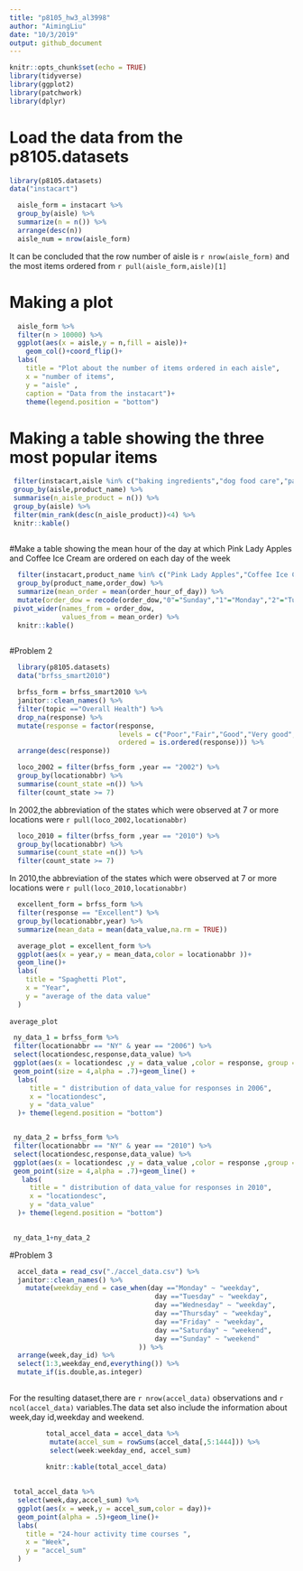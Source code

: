 ```yaml
---
title: "p8105_hw3_al3998"
author: "AimingLiu"
date: "10/3/2019"
output: github_document
---
```


```r
knitr::opts_chunk$set(echo = TRUE)
library(tidyverse)
library(ggplot2)
library(patchwork)
library(dplyr)
```

# Load the data from the p8105.datasets
```r
library(p8105.datasets)
data("instacart")
```

```r
  aisle_form = instacart %>% 
  group_by(aisle) %>%
  summarize(n = n()) %>% 
  arrange(desc(n)) 
  aisle_num = nrow(aisle_form) 
```
 It can be concluded that the row number of aisle is  `r nrow(aisle_form)` and  the most items ordered from `r pull(aisle_form,aisle)[1]`
 
# Making a plot
```r
  aisle_form %>% 
  filter(n > 10000) %>% 
  ggplot(aes(x = aisle,y = n,fill = aisle))+
    geom_col()+coord_flip()+
  labs(
    title = "Plot about the number of items ordered in each aisle",
    x = "number of items",
    y = "aisle" ,
    caption = "Data from the instacart")+
    theme(legend.position = "bottom")
```
# Making a table showing the three most popular items 
```r
 filter(instacart,aisle %in% c("baking ingredients","dog food care","packaged vegetables fruits")) %>% 
 group_by(aisle,product_name) %>% 
 summarise(n_aisle_product = n()) %>%
 group_by(aisle) %>%
 filter(min_rank(desc(n_aisle_product))<4) %>% 
 knitr::kable()
 
```
#Make a table showing the mean hour of the day at which Pink Lady Apples and Coffee Ice Cream are ordered on each day of the week
```r
  filter(instacart,product_name %in% c("Pink Lady Apples","Coffee Ice Cream")) %>% 
  group_by(product_name,order_dow) %>% 
  summarize(mean_order = mean(order_hour_of_day)) %>% 
  mutate(order_dow = recode(order_dow,"0"="Sunday","1"="Monday","2"="Tuesday","3"="Wednesday","4"="Thursday","5"="Friday","6"="Saturday")) %>% 
 pivot_wider(names_from = order_dow,
             values_from = mean_order) %>% 
  knitr::kable()
 
```

#Problem 2
```r
  library(p8105.datasets)
  data("brfss_smart2010")
```


```r
  brfss_form = brfss_smart2010 %>% 
  janitor::clean_names() %>%
  filter(topic =="Overall Health") %>% 
  drop_na(response) %>% 
  mutate(response = factor(response,
                           levels = c("Poor","Fair","Good","Very good","Excellent"),
                           ordered = is.ordered(response))) %>% 
  arrange(desc(response))  
```

```r
  loco_2002 = filter(brfss_form ,year == "2002") %>% 
  group_by(locationabbr) %>% 
  summarise(count_state =n()) %>% 
  filter(count_state >= 7) 
```

In 2002,the abbreviation of the states which were observed at 7 or more locations were `r pull(loco_2002,locationabbr)`

```r
  loco_2010 = filter(brfss_form ,year == "2010") %>% 
  group_by(locationabbr) %>% 
  summarise(count_state =n()) %>% 
  filter(count_state >= 7) 
```
In 2010,the abbreviation of the states which were observed at 7 or more locations were `r pull(loco_2010,locationabbr)`

```r
  excellent_form = brfss_form %>% 
  filter(response == "Excellent") %>% 
  group_by(locationabbr,year) %>% 
  summarize(mean_data = mean(data_value,na.rm = TRUE)) 

```

```r
  average_plot = excellent_form %>% 
  ggplot(aes(x = year,y = mean_data,color = locationabbr ))+
  geom_line()+
  labs(
    title = "Spaghetti Plot",
    x = "Year",
    y = "average of the data value"
  ) 
  
average_plot
```
```r
 ny_data_1 = brfss_form %>% 
 filter(locationabbr == "NY" & year == "2006") %>% 
 select(locationdesc,response,data_value) %>% 
 ggplot(aes(x = locationdesc ,y = data_value ,color = response, group = response))+
 geom_point(size = 4,alpha = .7)+geom_line() +
  labs(
     title = " distribution of data_value for responses in 2006",
     x = "locationdesc",
     y = "data_value"
  )+ theme(legend.position = "bottom")


 ny_data_2 = brfss_form %>% 
 filter(locationabbr == "NY" & year == "2010") %>% 
 select(locationdesc,response,data_value) %>% 
 ggplot(aes(x = locationdesc ,y = data_value ,color = response ,group = response))+
 geom_point(size = 4,alpha = .7)+geom_line() +
   labs(
     title = " distribution of data_value for responses in 2010",
     x = "locationdesc",
     y = "data_value"
  )+ theme(legend.position = "bottom")

 
 ny_data_1+ny_data_2
```

#Problem 3
```r
  accel_data = read_csv("./accel_data.csv") %>% 
  janitor::clean_names() %>% 
    mutate(weekday_end = case_when(day =="Monday" ~ "weekday",
                                    day =="Tuesday" ~ "weekday",
                                    day =="Wednesday" ~ "weekday",
                                    day =="Thursday" ~ "weekday",
                                    day =="Friday" ~ "weekday",
                                    day =="Saturday" ~ "weekend",
                                    day =="Sunday" ~ "weekend"
                                )) %>% 
  arrange(week,day_id) %>%
  select(1:3,weekday_end,everything()) %>% 
  mutate_if(is.double,as.integer)
  
```
For the resulting dataset,there are `r nrow(accel_data)` observations and `r ncol(accel_data)` variables.The data set also include the information about week,day id,weekday and weekend.

```r
         total_accel_data = accel_data %>% 
          mutate(accel_sum = rowSums(accel_data[,5:1444])) %>% 
          select(week:weekday_end, accel_sum) 
           
         knitr::kable(total_accel_data)
  
```

```r
 total_accel_data %>% 
  select(week,day,accel_sum) %>% 
  ggplot(aes(x = week,y = accel_sum,color = day))+
  geom_point(alpha = .5)+geom_line()+
  labs(
    title = "24-hour activity time courses ",
    x = "Week",
    y = "accel_sum"
  )
```








